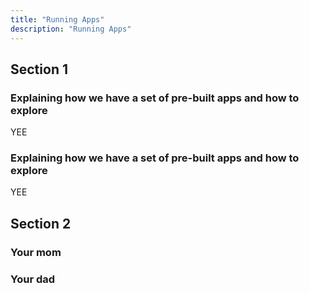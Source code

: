 ```yaml
---
title: "Running Apps"
description: "Running Apps"
---
```


## Section 1

### Explaining how we have a set of pre-built apps and how to explore

YEE

### Explaining how we have a set of pre-built apps and how to explore

YEE

## Section 2

### Your mom

### Your dad
